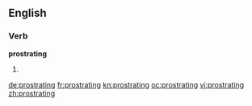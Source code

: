 ==English==

===Verb===
'''prostrating'''

# {{present participle of|prostrate}}

[[de:prostrating]]
[[fr:prostrating]]
[[kn:prostrating]]
[[oc:prostrating]]
[[vi:prostrating]]
[[zh:prostrating]]